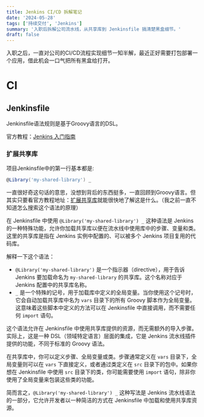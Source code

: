 ```yaml
---
title: Jenkins CI/CD 拆解笔记
date: '2024-05-28'
tags: ['持续交付', 'Jenkins']
summary: '入职后拆解公司流水线，从共享库到 Jenkinsfile 搞清楚黑盒细节。'
draft: false
---
```


入职之后，一直对公司的CI/CD流程实现细节一知半解，最近正好需要打包部署一个应用，借此机会一口气把所有黑盒给打开。

# CI

## Jenkinsfile

Jenkinsfile语法规则是基于Groovy语言的DSL。

官方教程：[Jenkins 入门指南](https://www.jenkins.io/zh/doc/pipeline/tour/getting-started/)

### 扩展共享库
项目Jenkinsfile中的第一行基本都是:
```groovy
@Library('my-shared-library') _
```
一直很好奇这句话的意思，没想到背后的东西挺多，一直回顾到Groovy语言。但其实只要看官方教程地址：[扩展共享库](https://www.jenkins.io/zh/doc/book/pipeline/shared-libraries/)就能很快地了解这是什么。（我之前一直不知道怎么搜索这个语法的原理）

在 Jenkinsfile 中使用 `@Library('my-shared-library') _` 这种语法是 Jenkins 的一种特殊功能，允许你加载共享库以便在流水线中使用库中的步骤、变量和类。这里的共享库是指在 Jenkins 实例中配置的、可以被多个 Jenkins 项目复用的代码库。

解释一下这个语法：

- `@Library('my-shared-library')` 是一个指示器（directive），用于告诉 Jenkins 要加载命名为 `my-shared-library` 的共享库。这个名称对应于 Jenkins 配置中的共享库名称。
- `_` 是一个特殊的记号，用于加载库中定义的全局变量。当你使用这个记号时，它会自动加载共享库中名为 `vars` 目录下的所有 Groovy 脚本作为全局变量。这意味着这些脚本中定义的方法可以在 Jenkinsfile 中直接调用，而不需要任何 `import` 语句。

这个语法允许在 Jenkinsfile 中使用共享库提供的资源，而无需额外的导入步骤。实际上，这是一种 DSL（领域特定语言）层面的集成，它是 Jenkins 流水线插件提供的功能，不同于标准的 Groovy 语法。

在共享库中，你可以定义步骤、全局变量或类。步骤通常定义在 `vars` 目录下，全局变量则可以在 `vars` 下直接定义，或者通过类定义在 `src` 目录下的包中。如果你想在 Jenkinsfile 中使用 `src` 目录下的类，你可能需要使用 `import` 语句，除非你使用了全局变量来包装这些类的功能。

简而言之，`@Library('my-shared-library') _` 这种写法是 Jenkins 流水线语法的一部分，它允许开发者以一种简洁的方式在 Jenkinsfile 中加载和使用共享库资源。
